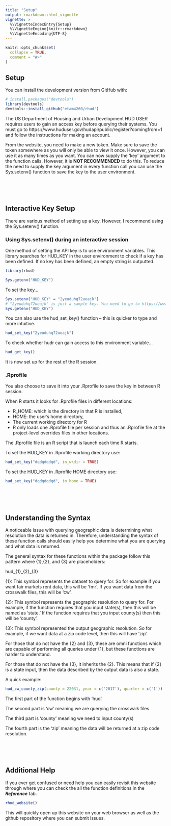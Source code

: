 ```yaml
---
title: "Setup"
output: rmarkdown::html_vignette
vignette: >
  %\VignetteIndexEntry{Setup}
  %\VignetteEngine{knitr::rmarkdown}
  %\VignetteEncoding{UTF-8}
---
```


```r
knitr::opts_chunk$set(
  collapse = TRUE,
  comment = "#>"
)
```

## Setup

You can install the development version from GitHub with:

```r
# install.packages("devtools")
library(devtools)
devtools::install_github("etam4260/rhud")
```

The US Department of Housing and Urban Development HUD USER requires users 
to gain an access key before querying their systems. You must go to https://www.huduser.gov/hudapi/public/register?comingfrom=1 and follow the 
instructions for making an account.

From the website, you need to make a new token. Make sure to save the token
somewhere as you will only be able to view it once. However, you can use it as
many times as you want. You can now supply the 'key' argument to the function
calls. However, it is **NOT RECOMMENDED** to do this. To reduce the need to
supply the key argument in every function call you can use the Sys.setenv()
function to save the key to the user environment.

<br><br><br>

## Interactive Key Setup

There are various method of setting up a key. However, I recommend using the
Sys.setenv() function. 

### Using Sys.setenv() during an interactive session
One method of setting the API key is to use environment variables. This library
searches for HUD_KEY in the user environment to check if a key has been defined.
If no key has been defined, an empty string is outputted. 

```r
library(rhud)

Sys.getenv("HUD_KEY")
```

To set the key...

```r
Sys.setenv("HUD_KEY" = "2yeuduhq72ueajk")
# "2yeuduhq72ueajk" is just a sample key. You need to go to https://www.huduser.gov/hudapi/public/register?comingfrom=1 and register for a key and replace it here.
Sys.getenv("HUD_KEY")
```

You can also use the hud_set_key() function -- this is quicker to type and more
intuitive.

```r
hud_set_key("2yeuduhq72ueajk")
```

To check whether hudr can gain access to this environment variable...

```r
hud_get_key()
```

It is now set up for the rest of the R session.

### .Rprofile

You also choose to save it into your .Rprofile to save the key in between 
R session.

When R starts it looks for .Rprofile files in different locations:

* R_HOME: which is the directory in that R is installed,
* HOME: the user's home directory,
* The current working directory for R
* R only loads one .Rprofile file per session and thus an .Rprofile 
file at the project-level overrides files in other locations.

The .Rprofile file is an R script that is launch each time R starts. 

To set the HUD_KEY in .Rprofile working directory use:
```r
hud_set_key("dqdqdqdqd", in_wkdir = TRUE)
```

To set the HUD_KEY in .Rprofile HOME directory use:
```r
hud_set_key("dqdqdqdqd", in_home = TRUE)
```

<br><br><br>

## Understanding the Syntax

A noticeable issue with querying geographic data is determining what resolution
the data is returned in. Therefore, understanding the syntax of 
these function calls should easily help you determine what you are querying 
and what data is returned.

The general syntax for these functions within the package follow this pattern
where {1},{2}, and {3} are placeholders:


hud\_{1}\_{2}\_{3}


{1}: This symbol represents the dataset to query for. So for example if you want
fair markets rent data, this will be 'fmr'. If you want data from the crosswalk
files, this will be 'cw'.

{2}: This symbol represents the geographic resolution to query for. 
For example, if the function requires that you input state(s), then this 
will be named as 'state.' If the function requires that you input
county(s) then this will be 'county'.

{3}: This symbol represented the output geographic resolution. So for example,
if we want data at a zip code level, then this will have 'zip'.

For those that do not have the {2} and {3}, these are omni functions which 
are capable of performing all queries under {1}, but these functions are
harder to understand.

For those that do not have the {3}, it inherits the {2}. This means that 
if {2} is a state input, then the data described by the output data is also
a state.

A quick example:

```r
hud_cw_county_zip(county = 22031, year = c('2017'), quarter = c('1'))
```

The first part of the function begins with 'hud'.

The second part is 'cw' meaning we are querying the crosswalk files.

The third part is 'county' meaning we need to input county(s)

The fourth part is the 'zip' meaning the data will be returned 
at a zip code resolution.

<br><br><br>

## Additional Help

If you ever get confused or need help you can easily revisit this website 
through where you can check the all the function definitions in the
***Reference*** tab.

```r
rhud_website()
```

This will quickly open up this website on your web browser
as well as the github repository where you can submit issues.
